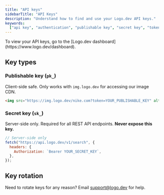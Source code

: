 ```yaml
---
title: "API keys"
sidebarTitle: "API Keys"
description: "Understand how to find and use your Logo.dev API keys."
keywords:
  ["api key", "authentication", "publishable key", "secret key", "token"]
---
```


<Note>
  To view your API keys, go to the [Logo.dev
  dashboard](https://www.logo.dev/dashboard).
</Note>

## Key types

### Publishable key (`pk_`)

Client-side safe. Only works with `img.logo.dev` for accessing our image CDN.

```html
<img src="https://img.logo.dev/nike.com?token=YOUR_PUBLISHABLE_KEY" alt="Nike logo" />
```

### Secret key (`sk_`)

Server-side only. Required for all REST API endpoints. **Never expose this key.**

```javascript
// Server-side only
fetch("https://api.logo.dev/v1/search", {
  headers: {
    Authorization: `Bearer YOUR_SECRET_KEY`,
  },
});
```

## Key rotation

Need to rotate keys for any reason? Email support@logo.dev for help.
